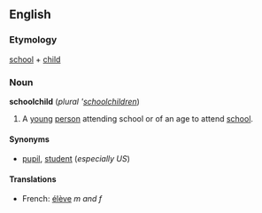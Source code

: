 ==English==
===Etymology===
[[school]] + [[child]]

===Noun===
'''schoolchild''' (''plural'' '''[[schoolchildren]]'')

#A [[young]] [[person]] attending school or of an age to attend [[school]].

====Synonyms====
*[[pupil]], [[student]] (''especially US'')

====Translations====
*French: [[élève]] ''m and f''